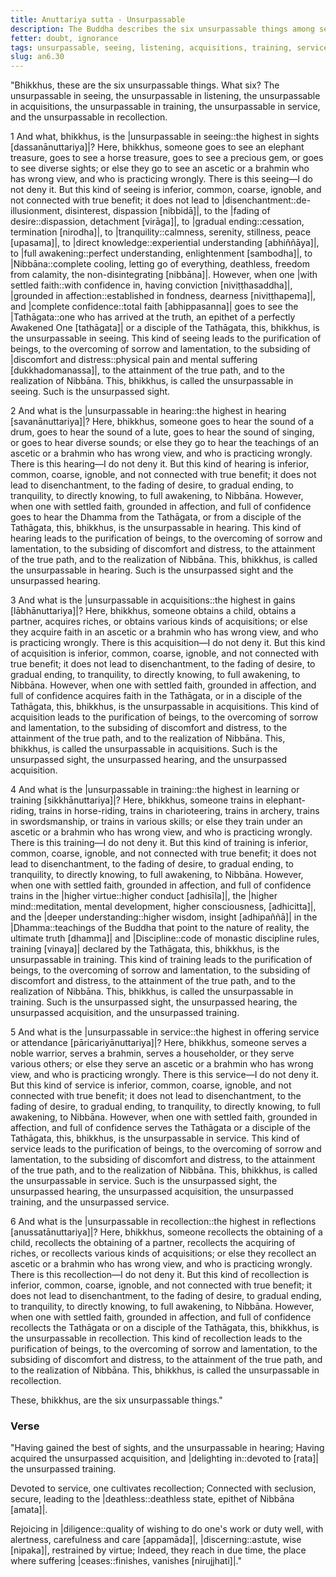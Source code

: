 ```yaml
---
title: Anuttariya sutta - Unsurpassable
description: The Buddha describes the six unsurpassable things among seeing, listening, acquisitions, training, service, and recollection.
fetter: doubt, ignorance
tags: unsurpassable, seeing, listening, acquisitions, training, service, recollection, disenchantment, fading of desire, gradual ending, tranquility, directly knowing, full awakening, Nibbāna, an, an6
slug: an6.30
---
```


"Bhikkhus, these are the six unsurpassable things. What six? The unsurpassable in seeing, the unsurpassable in listening, the unsurpassable in acquisitions, the unsurpassable in training, the unsurpassable in service, and the unsurpassable in recollection.

1 And what, bhikkhus, is the |unsurpassable in seeing::the highest in sights [dassanānuttariya]|? Here, bhikkhus, someone goes to see an elephant treasure, goes to see a horse treasure, goes to see a precious gem, or goes to see diverse sights; or else they go to see an ascetic or a brahmin who has wrong view, and who is practicing wrongly. There is this seeing—I do not deny it. But this kind of seeing is inferior, common, coarse, ignoble, and not connected with true benefit; it does not lead to |disenchantment::de-illusionment, disinterest, dispassion [nibbidā]|, to the |fading of desire::dispassion, detachment [virāga]|, to |gradual ending::cessation, termination [nirodha]|, to |tranquility::calmness, serenity, stillness, peace [upasama]|, to |direct knowledge::experiential understanding [abhiññāya]|, to |full awakening::perfect understanding, enlightenment [sambodha]|, to |Nibbāna::complete cooling, letting go of everything, deathless, freedom from calamity, the non-disintegrating [nibbāna]|. However, when one |with settled faith::with confidence in, having conviction [niviṭṭhasaddha]|, |grounded in affection::established in fondness, dearness [niviṭṭhapema]|, and |complete confidence::total faith [abhippasanna]| goes to see the |Tathāgata::one who has arrived at the truth, an epithet of a perfectly Awakened One [tathāgata]| or a disciple of the Tathāgata, this, bhikkhus, is the unsurpassable in seeing. This kind of seeing leads to the purification of beings, to the overcoming of sorrow and lamentation, to the subsiding of |discomfort and distress::physical pain and mental suffering [dukkhadomanassa]|, to the attainment of the true path, and to the realization of Nibbāna. This, bhikkhus, is called the unsurpassable in seeing. Such is the unsurpassed sight.

2 And what is the |unsurpassable in hearing::the highest in hearing [savanānuttariya]|? Here, bhikkhus, someone goes to hear the sound of a drum, goes to hear the sound of a lute, goes to hear the sound of singing, or goes to hear diverse sounds; or else they go to hear the teachings of an ascetic or a brahmin who has wrong view, and who is practicing wrongly. There is this hearing—I do not deny it. But this kind of hearing is inferior, common, coarse, ignoble, and not connected with true benefit; it does not lead to disenchantment, to the fading of desire, to gradual ending, to tranquility, to directly knowing, to full awakening, to Nibbāna. However, when one with settled faith, grounded in affection, and full of confidence goes to hear the Dhamma from the Tathāgata, or from a disciple of the Tathāgata, this, bhikkhus, is the unsurpassable in hearing. This kind of hearing leads to the purification of beings, to the overcoming of sorrow and lamentation, to the subsiding of discomfort and distress, to the attainment of the true path, and to the realization of Nibbāna. This, bhikkhus, is called the unsurpassable in hearing. Such is the unsurpassed sight and the unsurpassed hearing.

3 And what is the |unsurpassable in acquisitions::the highest in gains [lābhānuttariya]|? Here, bhikkhus, someone obtains a child, obtains a partner, acquires riches, or obtains various kinds of acquisitions; or else they acquire faith in an ascetic or a brahmin who has wrong view, and who is practicing wrongly. There is this acquisition—I do not deny it. But this kind of acquisition is inferior, common, coarse, ignoble, and not connected with true benefit; it does not lead to disenchantment, to the fading of desire, to gradual ending, to tranquility, to directly knowing, to full awakening, to Nibbāna. However, when one with settled faith, grounded in affection, and full of confidence acquires faith in the Tathāgata, or in a disciple of the Tathāgata, this, bhikkhus, is the unsurpassable in acquisitions. This kind of acquisition leads to the purification of beings, to the overcoming of sorrow and lamentation, to the subsiding of discomfort and distress, to the attainment of the true path, and to the realization of Nibbāna. This, bhikkhus, is called the unsurpassable in acquisitions. Such is the unsurpassed sight, the unsurpassed hearing, and the unsurpassed acquisition.

4 And what is the |unsurpassable in training::the highest in learning or training [sikkhānuttariya]|? Here, bhikkhus, someone trains in elephant-riding, trains in horse-riding, trains in charioteering, trains in archery, trains in swordsmanship, or trains in various skills; or else they train under an ascetic or a brahmin who has wrong view, and who is practicing wrongly. There is this training—I do not deny it. But this kind of training is inferior, common, coarse, ignoble, and not connected with true benefit; it does not lead to disenchantment, to the fading of desire, to gradual ending, to tranquility, to directly knowing, to full awakening, to Nibbāna. However, when one with settled faith, grounded in affection, and full of confidence trains in the |higher virtue::higher conduct [adhisīla]|, the |higher mind::meditation, mental development, higher consciousness, [adhicitta]|, and the |deeper understanding::higher wisdom, insight [adhipaññā]| in the |Dhamma::teachings of the Buddha that point to the nature of reality, the ultimate truth [dhamma]| and |Discipline::code of monastic discipline rules, training [vinaya]| declared by the Tathāgata, this, bhikkhus, is the unsurpassable in training. This kind of training leads to the purification of beings, to the overcoming of sorrow and lamentation, to the subsiding of discomfort and distress, to the attainment of the true path, and to the realization of Nibbāna. This, bhikkhus, is called the unsurpassable in training. Such is the unsurpassed sight, the unsurpassed hearing, the unsurpassed acquisition, and the unsurpassed training.

5 And what is the |unsurpassable in service::the highest in offering service or attendance [pāricariyānuttariya]|? Here, bhikkhus, someone serves a noble warrior, serves a brahmin, serves a householder, or they serve various others; or else they serve an ascetic or a brahmin who has wrong view, and who is practicing wrongly. There is this service—I do not deny it. But this kind of service is inferior, common, coarse, ignoble, and not connected with true benefit; it does not lead to disenchantment, to the fading of desire, to gradual ending, to tranquility, to directly knowing, to full awakening, to Nibbāna. However, when one with settled faith, grounded in affection, and full of confidence serves the Tathāgata or a disciple of the Tathāgata, this, bhikkhus, is the unsurpassable in service. This kind of service leads to the purification of beings, to the overcoming of sorrow and lamentation, to the subsiding of discomfort and distress, to the attainment of the true path, and to the realization of Nibbāna. This, bhikkhus, is called the unsurpassable in service. Such is the unsurpassed sight, the unsurpassed hearing, the unsurpassed acquisition, the unsurpassed training, and the unsurpassed service.

6 And what is the |unsurpassable in recollection::the highest in reflections [anussatānuttariya]|? Here, bhikkhus, someone recollects the obtaining of a child, recollects the obtaining of a partner, recollects the acquiring of riches, or recollects various kinds of acquisitions; or else they recollect an ascetic or a brahmin who has wrong view, and who is practicing wrongly. There is this recollection—I do not deny it. But this kind of recollection is inferior, common, coarse, ignoble, and not connected with true benefit; it does not lead to disenchantment, to the fading of desire, to gradual ending, to tranquility, to directly knowing, to full awakening, to Nibbāna. However, when one with settled faith, grounded in affection, and full of confidence recollects the Tathāgata or on a disciple of the Tathāgata, this, bhikkhus, is the unsurpassable in recollection. This kind of recollection leads to the purification of beings, to the overcoming of sorrow and lamentation, to the subsiding of discomfort and distress, to the attainment of the true path, and to the realization of Nibbāna. This, bhikkhus, is called the unsurpassable in recollection.

These, bhikkhus, are the six unsurpassable things."

### Verse

"Having gained the best of sights,
and the unsurpassable in hearing;
Having acquired the unsurpassed acquisition,
and |delighting in::devoted to [rata]| the unsurpassed training.

Devoted to service,
one cultivates recollection;
Connected with seclusion,
secure, leading to the |deathless::deathless state, epithet of Nibbāna [amata]|.

Rejoicing in |diligence::quality of wishing to do one's work or duty well, with alertness, carefulness and care [appamāda]|,
|discerning::astute, wise [nipaka]|, restrained by virtue;
Indeed, they reach in due time,
the place where suffering |ceases::finishes, vanishes [nirujjhati]|."